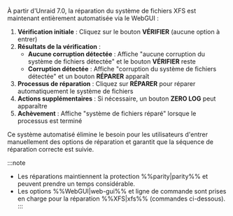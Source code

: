 À partir d'Unraid 7.0, la réparation du système de fichiers XFS est maintenant entièrement automatisée via le WebGUI :

1. **Vérification initiale** : Cliquez sur le bouton **VÉRIFIER** (aucune option à entrer)
2. **Résultats de la vérification** :
   - **Aucune corruption détectée** : Affiche "aucune corruption du système de fichiers détectée" et le bouton **VÉRIFIER** reste
   - **Corruption détectée** : Affiche "corruption du système de fichiers détectée" et un bouton **RÉPARER** apparaît
3. **Processus de réparation** : Cliquez sur **RÉPARER** pour réparer automatiquement le système de fichiers
4. **Actions supplémentaires** : Si nécessaire, un bouton **ZERO LOG** peut apparaître
5. **Achèvement** : Affiche "système de fichiers réparé" lorsque le processus est terminé

Ce système automatisé élimine le besoin pour les utilisateurs d'entrer manuellement des options de réparation et garantit que la séquence de réparation correcte est suivie.

:::note
- Les réparations maintiennent la protection %%parity|parity%% et peuvent prendre un temps considérable.
- Les options %%WebGUI|web-gui%% et ligne de commande sont prises en charge pour la réparation %%XFS|xfs%% (commandes ci-dessous).
:::
